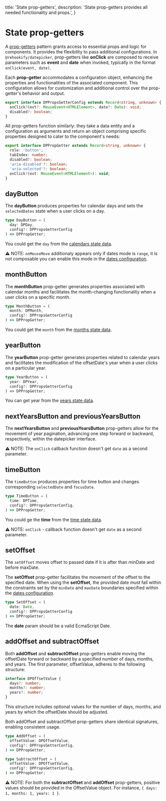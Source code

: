   title: 'State prop-getters',
  description: 'State prop-getters provides all needed functionality and props.',
}

# State prop-getters

A [prop-getters](https://kentcdodds.com/blog/how-to-give-rendering-control-to-users-with-prop-getters) pattern grants access to essential props and logic for components. It provides the flexibility to pass additional configurations. In `@rehookify/datepicker`, prop-getters like **onClick** are composed to receive parameters such as **event** and **date** when invoked, typically in the format `onClick(event, date)`.

Each **prop-getter** accommodates a configuration object, enhancing the properties and functionalities of the associated component. This configuration allows for customization and additional control over the prop-getter's behavior and output.

```ts
export interface DPPropsGetterConfig extends Record<string, unknown> {
  onClick?(evt?: MouseEvent<HTMLElement>, date?: Date): void;
  disabled?: boolean;
}
```

All prop-getters function similarly: they take a data entity and a configuration as arguments and return an object comprising specific properties designed to cater to the component's needs:

```ts
export interface DPPropGetter extends Record<string, unknown> {
  role: 'button';
  tabIndex: number;
  disabled?: boolean;
  'aria-disabled'?: boolean;
  'aria-selected'?: boolean;
  onClick?(evt: MouseEvent<HTMLElement>): void;
}
```

## dayButton

The **dayButton** produces properties for calendar days and sets the `selectedDates` state when a user clicks on a day.

```ts
type DayButton = (
  day: DPDay,
  config?: DPPropsGetterConfig
) => DPPropGetter;
```

You could get the `day` from the [calendars state data](/datepicker/state-data#calendars).

⚠️ NOTE: `onMouseMove` additionaly appears only if dates mode is `range`, it is not composable you can enable this mode in the [dates configuration](/datepicker/dates-configuration).

## monthButton

The **monthButton** prop-getter generates properties associated with calendar months and facilitates the month-changing functionality when a user clicks on a specific month.

```ts
type MonthButton = (
  month: DPMonth,
  config?: DPPropsGetterConfig
) => DPPropGetter;
```

You could get the `month` from the [months state data](/datepicker/state-data#months).

## yearButton

The **yearButton** prop-getter generates properties related to calendar years and facilitates the modification of the offsetDate's year when a user clicks on a particular year.

```ts
type YearButton = (
  year: DPYear,
  config?: DPPropsGetterConfig
) => DPPropGetter;
```

You can get year from the [years state data](/datepicker/state-data#years).

## nextYearsButton and previousYearsButton

The **nextYearsButton** and **previousYearsButton** prop-getters allow for the movement of year pagination, advancing one step forward or backward, respectively, within the datepicker interface.

⚠️ NOTE: The `onClick` callback function doesn't get `date` as a second parameter.

## timeButton

The `timeButton` produces properties for time button and changes corresponding `selectedDate` and `focusDate`.

```ts
type TimeButton = (
  time: DPTime,
  config?: DPPropsGetterConfig,
) => DPPropGetter;
```

You could ge the **time** from the [time state data](/datepicker/state-data#time).

⚠️ NOTE: `onClick` - callback function doesn't get `date` as a second parameter.

## setOffset

The `setOffset` moves offset to passed date if it is after than minDate and before maxDate.

The **setOffset** prop-getter facilitates the movement of the offset to the specified date. When using the **setOffset**, the provided date must fall within the constraints set by the `minDate` and `maxDate` boundaries specified within the [dates configuration](/datepicker/dates-configuration).

```ts
type SetOffset = (
  date: Date,
  config?: DPPropsGetterConfig
) => DPPropGetter;
```

The **date** param should be a valid EcmaScript Date.

## addOffset and subtractOffset

Both **addOffset** and **subtractOffset** prop-getters enable moving the offsetDate forward or backward by a specified number of days, months, and years. The first parameter, offsetValue, adheres to the following structure:

```ts
interface DPOffsetValue {
  days?: number;
  months?: number;
  years?: number;
}
```

This structure includes optional values for the number of days, months, and years by which the offsetDate should be adjusted.

Both addOffset and subtractOffset prop-getters share identical signatures, enabling consistent usage.

```ts
type AddOffset = (
  offsetValue: DPOffsetValue,
  config?: DPPropsGetterConfig,
) => DPPropGetter;

type SubtractOffset = (
  offsetValue: DPOffsetValue,
  config?: DPPropsGetterConfig,
) => DPPropGetter;
```

⚠️ NOTE: For both the **subtractOffset** and **addOffset** prop-getters, positive values should be provided in the OffsetValue object. For instance, `{ days: 1, months: 1, years: 1 }`.
